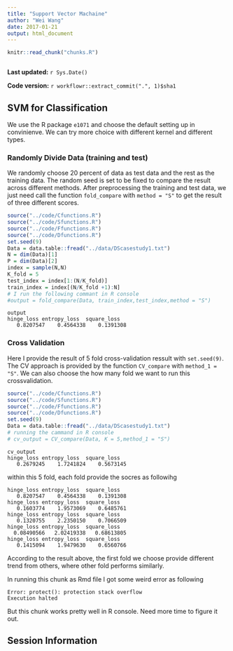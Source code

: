 ```yaml
---
title: "Support Vector Machaine"
author: "Wei Wang"
date: 2017-01-21
output: html_document
---
```


```r
knitr::read_chunk("chunks.R")
```

```r
```

**Last updated:** `r Sys.Date()`

**Code version:** `r workflowr::extract_commit(".", 1)$sha1`

## SVM for Classification

We use the R package `e1071` and choose the default setting up in convinienve. We can try more choice with different kernel and different types.

### Randomly Divide Data (training and test)

We randomly choose 20 percent of data as test data and the rest as the training data. The random seed is set to be fixed to compare the result across different methods. After preprocessing the training and test data, we just need call the function `fold_compare` with `method = "S"` to get the result of three different scores.

```r
source("../code/Cfunctions.R")
source("../code/Sfunctions.R")
source("../code/Ffunctions.R")
source("../code/Dfunctions.R")
set.seed(9)
Data = data.table::fread("../data/DScasestudy1.txt")
N = dim(Data)[1]
P = dim(Data)[2]
index = sample(N,N)
K_fold = 5
test_index = index[1:(N/K_fold)]
train_index = index[(N/K_fold +1):N]
# I run the following commant in R console
#output = fold_compare(Data, train_index,test_index,method = "S")
```

```
output
hinge_loss entropy_loss  square_loss 
   0.8207547    0.4564338    0.1391308
```

### Cross Validation

Here I provide the result of 5 fold cross-validation ressult with `set.seed(9)`. The CV approach is provided by the function `CV_compare` with `method_1 = "S"`. We can also choose the how many fold we want to run this crossvalidation.

```r
source("../code/Cfunctions.R")
source("../code/Sfunctions.R")
source("../code/Ffunctions.R")
source("../code/Dfunctions.R")
set.seed(9)
Data = data.table::fread("../data/DScasestudy1.txt")
# running the cammand in R console
# cv_output = CV_compare(Data, K = 5,method_1 = "S")
```

```
cv_output
hinge_loss entropy_loss  square_loss 
   0.2679245    1.7241824    0.5673145
```

within this 5 fold, each fold provide the socres as followihg 
```
hinge_loss entropy_loss  square_loss 
   0.8207547    0.4564338    0.1391308
hinge_loss entropy_loss  square_loss 
   0.1603774    1.9573069    0.6485761
hinge_loss entropy_loss  square_loss 
   0.1320755    2.2350150    0.7066509 
hinge_loss entropy_loss  square_loss 
  0.08490566   2.02419338   0.68613805
hinge_loss entropy_loss  square_loss 
   0.1415094    1.9479630    0.6560766
```

According to the result above, the first fold we choose provide different trend from others, where other fold performs similarly.

In running this chunk as Rmd file I got some weird error as following
```
Error: protect(): protection stack overflow
Execution halted
```
But this chunk works pretty well in R console. Need more time to figure it out.


## Session Information

```r
```
